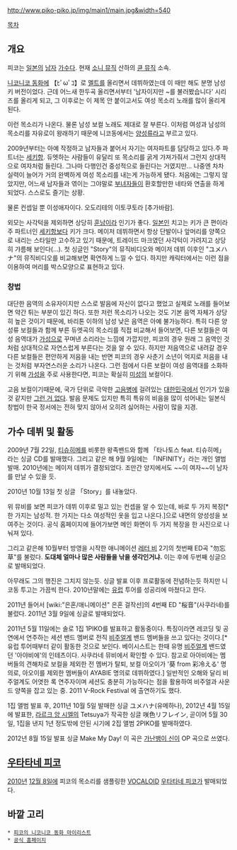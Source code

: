 http://www.piko-piko.jp/img/main1/main.jpg&width=540

[[목차]]

== 개요 ==
피코는 [[일본]]의 [[남자]] [[가수]]다. 현재 [[소니 뮤직]] 산하의 [[큔 뮤직]] 소속.

[[니코니코 동화]]에 【ﾋﾟωﾟｺ】로 [[멜트]]를 올리면서 데뷔하였는데 이 때만 해도 분명 남성키 버전이었다. 근데 어느새 한두곡 올리면서부터 '남자이지만 ~를 불러봤습니다' 시리즈를 올리게 되고, 그 이후로는 이 제목 안 붙이고서도 여성 목소리 노래를 많이 올리게 된다.

{{{#!html
<object classid='clsid:d27cdb6e-ae6d-11cf-96b8-444553540000' codebase='http://fpdownload.macromedia.com/pub/shockwave/cabs/flash/swflash.cab#version=10,0,0,0' width='512' height='321' id='NFPlayer06822' align='middle'><param name='allowScriptAccess' value='always' /><param name='allowFullScreen' value='true' /><param name='movie' value='http://serviceapi.nmv.naver.com/flash/NFPlayer.swf?vid=CB79215E9F13074199570911B1A8BFA391D4&outKey=V126b06d5034d9941dc8b56e9be4b1ee33e3d838e566bb9b6b16156e9be4b1ee33e3d' /><param name='wmode' value='window' /><embed src='http://serviceapi.nmv.naver.com/flash/NFPlayer.swf?vid=CB79215E9F13074199570911B1A8BFA391D4&outKey=V126b06d5034d9941dc8b56e9be4b1ee33e3d838e566bb9b6b16156e9be4b1ee33e3d' wmode='window' width='512' height='321' allowScriptAccess='always' name='NFPlayer06822' allowFullScreen='true' type='application/x-shockwave-flash' /></object>
}}}
이런 목소리가 나온다. 물론 남성 보컬 노래도 제대로 잘 부른다. 이처럼 여성과 남성의 목소리를 자유로이 왕래하기 때문에 니코동에서는 [[양성류]]라고 부르고 있다.

2009년부터는 아예 작정하고 남자들과 붙어서 자기는 여자파트를 담당하고 있다.주 파트너는 [[세키항]]. 듀엣하는 사람들이 유달리 또 목소리를 굵게 가져가줘서 그런지 상대적으로 여자처럼 들린다. 그나마 다행인건 중성적으로 들린다는 거였지만… 나중엔 차차 실력이 늘어가 거의 완벽하게 여성 목소리를 내는게 가능하게 됐다. 처음에는 그렇지 않았지만, 어느새 남자들과 엮이는 그야말로 [[부녀자]]들이 환호할만한 네타와 연출을 하게 되었다. 스스로도 즐기는 상황.

물론 컨셉일 뿐 이성애자이다. 오도리테의 이토쿠토라 [추가바람].

외모는 사각턱을 제외하면 상당히 [[훈남]]이라 인기가 좋다. [[일본인]] 치고는 키가 큰 편이라 주 파트너인 [[세키항]]보다 키가 크다. 메이저 데뷔하면서 항상 단발이나 앞머리를 양쪽으로 내리는 스타일만 고수하고 있기 때문에, 트레이드 마크였던 사각턱이 가려지고 상당히 갸름해 보인다(...). 첫 싱글인 "Story"의 뮤직비디오와 메이저 데뷔 이후인 "ユメハナ"의 뮤직비디오를 비교해보면 확연하게 느낄 수 있다. 하지만 캐릭터에서는 이런 점을 이용하여 머리를 박스모양으로 표현하고 있다.

=== 창법 ===
대단한 음역의 소유자이지만 스스로 발음에 자신이 없다고 했었고 실제로 노래를 들어보면 약간 튀는 부분이 있긴 하다. 또한 저런 목소리가 나오는 것도 기본 음역 자체가 상당히 높은 것이기 때문에, 바리톤 이하의 남성 낮은 음역은 아예 불가능하다.  특히 다른 양성류 보컬들과 함께 부른 듀엣곡의 목소리를 직접 비교해서 들어보면, 다른 보컬들은 여성 음역대가 [[가성]]으로 꾸며낸 소리라는 느낌에 가깝지만, 피코의 경우 원래 그 음역인 것처럼 상대적으로 자연스럽게 부른다는 것을 알 수 있다. 하지만 저음역으로 내려갈 경우 다른 보컬들은 편안하게 저음을 내는 반면 피코의 경우 사춘기 소년이 억지로 저음을 내는 것처럼 부자연스러운 소리가 나온다. 그런 점에서 다른 보컬이 여성 음역대를 소화하기 위해 [[가성]]을 주로 사용한다면, 피코는 확실히 [[미성]]의 보컬이다.

고음 보컬이기때문에, 국가 단위로 극악한 [[고음병]]에 걸려있는 [[대한민국]]에서 인기가 있을 것 같지만 [[그런 거 없다]]. 발음 문제도 있지만 특히 특유의 비음을 많이 섞어내는 일본식 창법이 한국 정서에는 전혀 맞지 않아서 오히려 싫어하는 사람이 많을 지경.

== 가수 데뷔 및 활동 ==
2009년 7월 22일, [[티슈히메]]를 비롯한 왕족밴드와 함께 「타나토스 feat. 티슈히메」라는 싱글 CD를 발매했다. 그리고 같은 해 9월 9일에는 「INFINITY」라는 개인 앨범 발매. 2010년에는 메이저 데뷔가 결정되었다. 조만간 양지에서도 ~~이 여자~~이 남자를 만날 수 있을 듯. 

2010년 10월 13일 첫 싱글 「Story」를 내놓았다.

위 뮤비를 보면 피코가 데뷔 이후로 밀고 있는 컨셉을 알 수 있는데, 바로 두 가지 복장[* 한 가지는 남성적. 한 가지는 다소 여성적인 옷을 입고 나온다.]으로 내면의 양성성을 보여주는 것이다. 공식 홈페이지에 들어가보면 메인 화면이 두 가지 복장을 한 사진으로 나눠져 있다.

그리고 같은해 10월부터 방영을 시작한 애니메이션 [[레터 비]] 2기의 첫번째 ED곡 "勿忘草"를 불렀다. '''도대체 얼마나 많은 사람들을 낚을 생각인거냐.''' 이는 후에 두번째 싱글으로 발매되었다. 

아무래도 그의 행진은 그치지 않는듯. 싱글 발표 이후 프로활동에 전념하는듯 하지만 니코동 투고는 가끔씩 한다. 2010년말에는 [[유럽]] 투어를 성공리에 마쳤다고 한다. 

2011년 들어서 [wiki:"은혼/애니메이션" 은혼 걸작선]의 4번째 ED "桜音"(사쿠라네)를 불렀다. 2011년 3월 9일에 싱글로 발매되었다.

2011년 5월 11일에는 솔로 1집 1PIKO를 발표하고 활동중이다. 특징이라면 레코딩 및 공연에서 연주하는 세션 밴드 멤버로 전직 [[비주얼계]] 밴드 멤버들을 쓰고 있다는 것이다.[* 유럽 투어때부터 같이 활동한 것으로 보인다. 베이시스트는 한때 유명 [[비주얼계]] 밴드였던 '아야비에'의 인테츠이다. 사쿠라네 뮤비에서 확인할 수 있다. 참고로 아아비에는 멤버들의 견해차로 보컬을 제외한 전 멤버가 탈퇴, 보컬 아오이가 '葵 from 彩冷える' 명의로, 아오이를 제외한 멤버들이 AYABIE 명의로 데뷔하였다.] 일반적인 오해와 달리 비주얼계도 어엿한 록 연주자이며 세션도 충분히 가능하다는 점을 활용하여 비주얼과 사운드 양쪽을 잡고 있는 중. 2011 V-Rock Festival 에 출연하기도 했다. 

1집 앨범 발표 후, 2011년 10월 5일 발매한 싱글 ユメハナ(유메하나), 2012년 4월 15일에 발표한, [[라르크 앙 시엘]]의 Tetsuya가 작곡한 싱글 咲色リフレイン, 곧이어 5월 30일, 1집을 낸지 1년 정도밖에 안된 시기에 2집 앨범 2PIKO를 발매하였다. 

{{{#!html
<object classid='clsid:d27cdb6e-ae6d-11cf-96b8-444553540000' codebase='http://fpdownload.macromedia.com/pub/shockwave/cabs/flash/swflash.cab#version=10,0,0,0' width='512' height='321' id='NFPlayer03891' align='middle'><param name='allowScriptAccess' value='always' /><param name='allowFullScreen' value='true' /><param name='movie' value='http://serviceapi.nmv.naver.com/flash/NFPlayer.swf?vid=15CC5DBEBC55CD90148F141B435665847E88&outKey=V12210feb75f89a23f402573162e9c40d7f4cb8fb173cc250c7c3573162e9c40d7f4c' /><param name='wmode' value='window' /><embed src='http://serviceapi.nmv.naver.com/flash/NFPlayer.swf?vid=15CC5DBEBC55CD90148F141B435665847E88&outKey=V12210feb75f89a23f402573162e9c40d7f4cb8fb173cc250c7c3573162e9c40d7f4c' wmode='window' width='512' height='321' allowScriptAccess='always' name='NFPlayer03891' allowFullScreen='true' type='application/x-shockwave-flash' /></object>
}}}

2012년 8월 15일 발표 싱글 Make My Day! 이 곡은 [[가난뱅이 신이]] OP 곡으로 쓰였다.

== [[우타타네 피코]] ==
[[2010년]] [[12월 8일]]에 피코의 목소리를 샘플링한 [[VOCALOID]] [[우타타네 피코]]가 발매되었다.

== 바깥 고리 ==
 * [http://www.nicovideo.jp/mylist/4116804 피코의 니코니코 동화 마이리스트]
 * [http://www.piko-piko.jp/ 공식 홈페이지]
